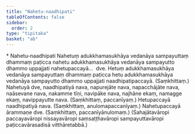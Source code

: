 ```yaml
---
title: "Nahetu-naadhipati"
tableOfContents: false
sidebar:
  order: 2
type: "tipitaka"
basket: "ab"
---
```



<DynamicBreadcrumb />

<Paragraph type="center">
* Nahetu-naadhipati
</Paragraph>

<Division number="96">

<Paragraph number="165">
Nahetuṃ adukkhamasukhāya vedanāya sampayuttaṃ dhammaṃ paṭicca nahetu adukkhamasukhāya vedanāya sampayutto dhammo uppajjati nahetupaccayā…  dve.
</Paragraph>

</Division>
<Division number="97">

<Paragraph number="166">
Hetuṃ adukkhamasukhāya vedanāya sampayuttaṃ dhammaṃ paṭicca hetu adukkhamasukhāya vedanāya sampayutto dhammo uppajjati naadhipatipaccayā. (Saṃkhittaṃ.)
</Paragraph>

</Division>
<Division number="98">

<Paragraph number="167">
Nahetuyā dve, naadhipatiyā nava, napurejāte nava, napacchājāte nava, naāsevane nava, nakamme tīṇi, navipāke nava, najhāne ekaṃ, namagge ekaṃ, navippayutte nava. (Saṃkhittaṃ, paccanīyaṃ.)
</Paragraph>

<Paragraph number="168">
Hetupaccayā naadhipatiyā nava. (Saṃkhittaṃ, anulomapaccanīyaṃ.)
</Paragraph>

<Paragraph number="169">
Nahetupaccayā ārammaṇe dve. (Saṃkhittaṃ, paccanīyānulomaṃ.)
</Paragraph>

<Paragraph number="170">
(Sahajātavāropi paccayavāropi nissayavāropi saṃsaṭṭhavāropi sampayuttavāropi paṭiccavārasadisā vitthāretabbā.)
</Paragraph>
</Division>